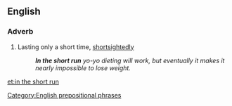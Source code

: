 ==English==

===Adverb===
{{en-adv|pos=[[in]] the [[short]] [[run]]|-}}

# {{idiom}} Lasting only a short time, [[shortsightedly]] 
#:'''''In the short run''' yo-yo dieting will work, but eventually it makes it nearly impossible to lose weight.''

[[Category:English prepositional phrases]]

[[et:in the short run]]